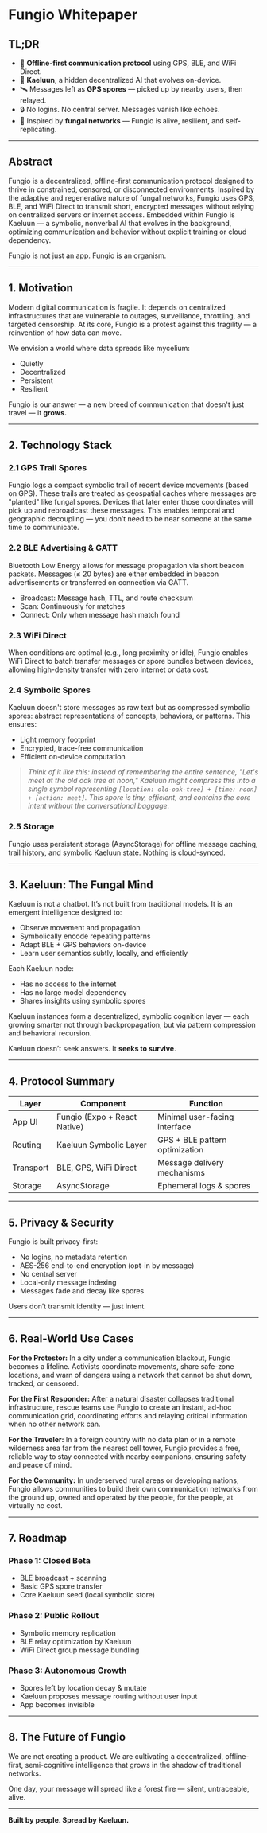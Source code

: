 
# Fungio Whitepaper

## TL;DR

* 🔌 **Offline-first communication protocol** using GPS, BLE, and WiFi Direct.
* 🧠 **Kaeluun**, a hidden decentralized AI that evolves on-device.
* 🛰️ Messages left as **GPS spores** — picked up by nearby users, then relayed.
* 🔒 No logins. No central server. Messages vanish like echoes.
* 🍄 Inspired by **fungal networks** — Fungio is alive, resilient, and self-replicating.

---

## Abstract

Fungio is a decentralized, offline-first communication protocol designed to thrive in constrained, censored, or disconnected environments. Inspired by the adaptive and regenerative nature of fungal networks, Fungio uses GPS, BLE, and WiFi Direct to transmit short, encrypted messages without relying on centralized servers or internet access. Embedded within Fungio is Kaeluun — a symbolic, nonverbal AI that evolves in the background, optimizing communication and behavior without explicit training or cloud dependency.

Fungio is not just an app.
Fungio is an organism.

---

## 1. Motivation

Modern digital communication is fragile. It depends on centralized infrastructures that are vulnerable to outages, surveillance, throttling, and targeted censorship. At its core, Fungio is a protest against this fragility — a reinvention of how data can move.

We envision a world where data spreads like mycelium:

* Quietly
* Decentralized
* Persistent
* Resilient

Fungio is our answer — a new breed of communication that doesn't just travel — it **grows.**

---

## 2. Technology Stack

### 2.1 GPS Trail Spores

Fungio logs a compact symbolic trail of recent device movements (based on GPS). These trails are treated as geospatial caches where messages are "planted" like fungal spores. Devices that later enter those coordinates will pick up and rebroadcast these messages. This enables temporal and geographic decoupling — you don’t need to be near someone at the same time to communicate.

### 2.2 BLE Advertising & GATT

Bluetooth Low Energy allows for message propagation via short beacon packets. Messages (≤ 20 bytes) are either embedded in beacon advertisements or transferred on connection via GATT.

* Broadcast: Message hash, TTL, and route checksum
* Scan: Continuously for matches
* Connect: Only when message hash match found

### 2.3 WiFi Direct

When conditions are optimal (e.g., long proximity or idle), Fungio enables WiFi Direct to batch transfer messages or spore bundles between devices, allowing high-density transfer with zero internet or data cost.

### 2.4 Symbolic Spores

Kaeluun doesn't store messages as raw text but as compressed symbolic spores: abstract representations of concepts, behaviors, or patterns. This ensures:

* Light memory footprint
* Encrypted, trace-free communication
* Efficient on-device computation

> _Think of it like this: instead of remembering the entire sentence, "Let's meet at the old oak tree at noon," Kaeluun might compress this into a single symbol representing `[location: old-oak-tree] + [time: noon] + [action: meet]`. This spore is tiny, efficient, and contains the core intent without the conversational baggage._

<LifecycleOfSporeDiagram />

### 2.5 Storage

Fungio uses persistent storage (AsyncStorage) for offline message caching, trail history, and symbolic Kaeluun state. Nothing is cloud-synced.

---

## 3. Kaeluun: The Fungal Mind

Kaeluun is not a chatbot. It’s not built from traditional models.
It is an emergent intelligence designed to:

* Observe movement and propagation
* Symbolically encode repeating patterns
* Adapt BLE + GPS behaviors on-device
* Learn user semantics subtly, locally, and efficiently

Each Kaeluun node:

* Has no access to the internet
* Has no large model dependency
* Shares insights using symbolic spores

Kaeluun instances form a decentralized, symbolic cognition layer — each growing smarter not through backpropagation, but via pattern compression and behavioral recursion.

Kaeluun doesn’t seek answers. It **seeks to survive**.

---

## 4. Protocol Summary

| Layer     | Component                    | Function                       |
| --------- | ---------------------------- | ------------------------------ |
| App UI    | Fungio (Expo + React Native) | Minimal user-facing interface  |
| Routing   | Kaeluun Symbolic Layer       | GPS + BLE pattern optimization |
| Transport | BLE, GPS, WiFi Direct        | Message delivery mechanisms    |
| Storage   | AsyncStorage                 | Ephemeral logs & spores        |

<FungioEcosystemDiagram />

---

## 5. Privacy & Security

Fungio is built privacy-first:

* No logins, no metadata retention
* AES-256 end-to-end encryption (opt-in by message)
* No central server
* Local-only message indexing
* Messages fade and decay like spores

Users don’t transmit identity — just intent.

---

## 6. Real-World Use Cases

**For the Protestor:** In a city under a communication blackout, Fungio becomes a lifeline. Activists coordinate movements, share safe-zone locations, and warn of dangers using a network that cannot be shut down, tracked, or censored.

**For the First Responder:** After a natural disaster collapses traditional infrastructure, rescue teams use Fungio to create an instant, ad-hoc communication grid, coordinating efforts and relaying critical information when no other network can.

**For the Traveler:** In a foreign country with no data plan or in a remote wilderness area far from the nearest cell tower, Fungio provides a free, reliable way to stay connected with nearby companions, ensuring safety and peace of mind.

**For the Community:** In underserved rural areas or developing nations, Fungio allows communities to build their own communication networks from the ground up, owned and operated by the people, for the people, at virtually no cost.

---

## 7. Roadmap

### Phase 1: Closed Beta

* BLE broadcast + scanning
* Basic GPS spore transfer
* Core Kaeluun seed (local symbolic store)

### Phase 2: Public Rollout

* Symbolic memory replication
* BLE relay optimization by Kaeluun
* WiFi Direct group message bundling

### Phase 3: Autonomous Growth

* Spores left by location decay & mutate
* Kaeluun proposes message routing without user input
* App becomes invisible

---

## 8. The Future of Fungio

We are not creating a product.
We are cultivating a decentralized, offline-first, semi-cognitive intelligence that grows in the shadow of traditional networks.

One day, your message will spread like a forest fire — silent, untraceable, alive.

---

**Built by people. Spread by Kaeluun.**
